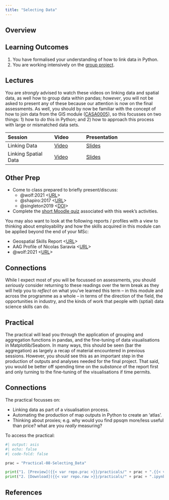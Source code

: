 ```yaml
---
title: "Selecting Data"
---
```


## Overview

::: {.callout-important}
## Learning Outcomes

1. You have formalised your understanding of how to link data in Python.
3. You are working intensively on the [group project](../assessments/group.qmd).

::: 

## Lectures

You are *strongly* advised to watch these videos on linking data and spatial data, as well how to group data within pandas; *however*, you will not be asked to present any of these because our attention is now on the final assessments. As well, you should by now be familiar with the concept of how to join data from the GIS module ([CASA0005](https://andrewmaclachlan.github.io/CASA0005repo/)), so this focusses on two things: 1) how to *do* this in Python; and 2) how to approach this process with large or mismatched data sets.

| Session | Video | Presentation | 
| :------ | :---- | :----------- | 
| Linking Data | [Video]({{< var vids.linking >}}) | [Slides](../lectures/10.1-Linking_Data.qmd) | 
| Linking Spatial Data | [Video]({{< var vids.linkingsp >}}) | [Slides](../lectures/10.2-Linking_Spatial_Data.qmd) | 

## Other Prep

- Come to class prepared to briefly present/discuss:
  - @wolf:2021 <[URL](https://journals.sagepub.com/doi/10.1177/0309132520924722)>
  - @shapiro:2017 <[URL](https://medium.com/topos-ai/rethinking-distance-in-new-york-city-d17212d24919)>
  - @singleton2019 <[DOI](https://doi.org/10.1111/gean.12194)>
- Complete the [short Moodle quiz]({{< var quiz.week9 >}}) associated with this week's activities.

You may also want to look at the following reports / profiles with a view to thinking about employability and how the skills acquired in this module can be applied beyond the end of your MSc:

- Geospatial Skills Report <[URL](https://www.gov.uk/government/publications/demand-for-geospatial-skills-report-for-the-geospatial-commission)>
- AAG Profile of Nicolas Saravia <[URL](https://www.aag.org/profile/nicolas-saravia/)>
- @wolf:2021 <[URL](https://doi.org/10.1177%2F0309132520924722)>

::: {.callout-tip}

## Connections

While I expect most of you will be focussed on assessments, you should *seriously* consider returning to these readings over the term break as they will help you to *reflect* on what you've learned this term -- in this module and across the programme as a whole -- in terms of the direction of the field, the opportunities in industry, and the kinds of work that people with (sptial) data science skills can do.

:::

## Practical

The practical will lead you through the application of grouping and aggregation functions in pandas, and the fine-tuning of data visualisations in Matplotlib/Seaborn. In many ways, this should be seen (bar the aggregation) as largely a recap of material encountered in previous sessions. However, you should see this as an important step in the production of outputs and analyses needed for the final project. That said, you would be better off spending time on the *substance* of the report first and only turning to the fine-tuning of the visualisations if time permits.

::: {.callout-tip}

## Connections

The practical focusses on:

- Linking data as part of a visualisation process.
- Automating the production of map outputs in Python to create an 'atlas'.
- Thinking about proxies; e.g. why would you find ppsqm more/less useful than price? what are you *really* measuring? 

:::

To access the practical:

```python
#| output: asis
#| echo: false
#| code-fold: false

prac = "Practical-08-Selecting_Data"

print("1. [Preview]({{< var repo.prac >}}/practicals/" + prac + ".{{< var repo.ext >}})")
print("2. [Download]({{< var repo.raw >}}/practicals/" + prac + ".ipynb)")

```

## References 
